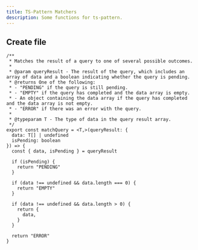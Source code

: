 ```yaml
---
title: TS-Pattern Matchers
description: Some functions for ts-pattern.
---
```


## Create file

```tsx title="lib/ts-pattern-matchers.ts"
/**
 * Matches the result of a query to one of several possible outcomes.
 *
 * @param queryResult - The result of the query, which includes an array of data and a boolean indicating whether the query is pending.
 * @returns One of the following:
 * - "PENDING" if the query is still pending.
 * - "EMPTY" if the query has completed and the data array is empty.
 * - An object containing the data array if the query has completed and the data array is not empty.
 * - "ERROR" if there was an error with the query.
 *
 * @typeparam T - The type of data in the query result array.
 */
export const matchQuery = <T,>(queryResult: {
  data: T[] | undefined
  isPending: boolean
}) => {
  const { data, isPending } = queryResult

  if (isPending) {
    return "PENDING"
  }

  if (data !== undefined && data.length === 0) {
    return "EMPTY"
  }

  if (data !== undefined && data.length > 0) {
    return {
      data,
    }
  }

  return "ERROR"
}
```
